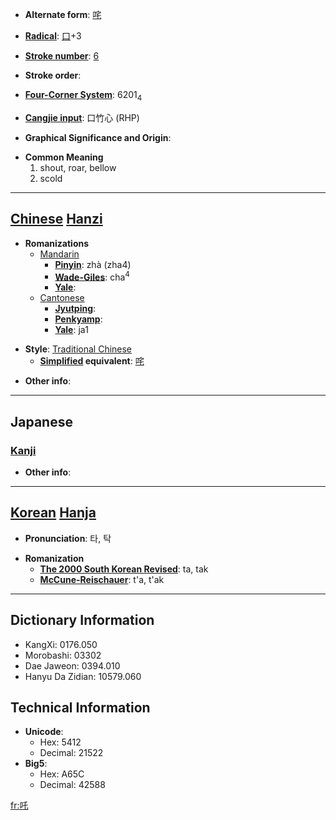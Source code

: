 * '''Alternate form''': [[咤]]

* '''[[Wiktionary:Chinese radical index| Radical]]''': [[Wiktionary:Chinese radical index 口|口]]+3

* '''[[Wiktionary:Chinese total strokes index|Stroke number]]''': [[Wiktionary:Chinese total strokes index 6|6]]

* '''Stroke order''': 

* '''[[Wiktionary:Chinese four corner index|Four-Corner System]]''': 6201<sub>4</sub>

* '''[[Wiktionary:Chinese Cangjie index|Cangjie input]]''': 口竹心 (RHP)

* '''Graphical Significance and Origin''': 

* '''Common Meaning'''
*#shout, roar, bellow
*# scold


----

== [[Chinese]] [[Hanzi]] ==

* '''Romanizations'''
** [[Mandarin]]
*** '''[[Pinyin]]''': zhà (zha4)
*** '''[[Wade-Giles]]''': cha<sup>4</sup>
*** '''[[Yale]]''': 
**[[Cantonese]]
***'''[[Jyutping]]''':
***'''[[Penkyamp]]''': 
***'''[[Yale]]''': ja1

* '''Style''': [[Traditional Chinese]] 
** '''[[Simplified Chinese|Simplified]] equivalent''': [[咤]]

* '''Other info''': 

----

==Japanese==
===[[Kanji]]===
{{kanji|on readings=[[た]] (ta)|kun readings=}}

* '''Other info''':  

----

== [[Korean]] [[Hanja]] ==

* '''Pronunciation''': 타, 탁

* '''Romanization'''
** '''[[The 2000 South Korean Revised Romanization|The 2000 South Korean Revised]]''': ta, tak
** '''[[McCune-Reischauer]]''': t'a, t'ak

----

== Dictionary Information ==

* KangXi: 0176.050
* Morobashi: 03302
* Dae Jaweon: 0394.010
* Hanyu Da Zidian: 10579.060

== Technical Information ==

* '''Unicode''':
** Hex: 5412
** Decimal: 21522
* '''Big5''':
** Hex: A65C
** Decimal: 42588

[[fr:吒]]